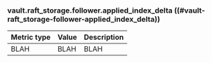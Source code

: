 ### vault.raft_storage.follower.applied_index_delta ((#vault-raft_storage-follower-applied_index_delta))

Metric type | Value | Description
----------- | ----- | -----------
BLAH     | BLAH    | BLAH